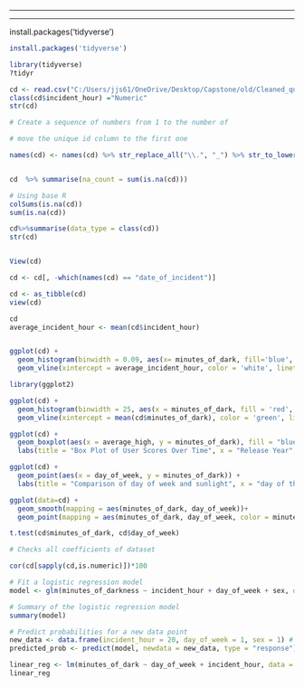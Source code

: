 ------------------------------------------------------------------------

------------------------------------------------------------------------

install.packages('tidyverse')

```r
install.packages('tidyverse')
```

```r
library(tidyverse)
?tidyr

```

```r

cd <- read.csv("C:/Users/jjs61/OneDrive/Desktop/Capstone/old/Cleaned_query.csv")
class(cd$incident_hour) ="Numeric"
str(cd)
```

```r
# Create a sequence of numbers from 1 to the number of 
```

```r
# move the unique id column to the first one

```

```r

names(cd) <- names(cd) %>% str_replace_all("\\.", "_") %>% str_to_lower()



```

```r
cd  %>% summarise(na_count = sum(is.na(cd)))

# Using base R
colSums(is.na(cd))
sum(is.na(cd))
```

```r
cd%>%summarise(data_type = class(cd))
str(cd)


View(cd)


```

```r
cd <- cd[, -which(names(cd) == "date_of_incident")]

```

```r
cd <- as_tibble(cd)
view(cd)
```

```r
cd
average_incident_hour <- mean(cd$incident_hour)


ggplot(cd) +
  geom_histogram(binwidth = 0.09, aes(x= minutes_of_dark, fill='blue', color='black') +
  geom_vline(xintercept = average_incident_hour, color = 'white', linetype = 'dashed') 

```

```r
library(ggplot2)

ggplot(cd) +
  geom_histogram(binwidth = 25, aes(x = minutes_of_dark, fill = 'red', color = 'black')) +
  geom_vline(xintercept = mean(cd$minutes_of_dark), color = 'green', linetype = 'dashed')
```

```r
ggplot(cd) +
  geom_boxplot(aes(x = average_high, y = minutes_of_dark), fill = "blue") +
  labs(title = "Box Plot of User Scores Over Time", x = "Release Year", y = "User Score")
```

```r
ggplot(cd) +
  geom_point(aes(x = day_of_week, y = minutes_of_dark)) +
  labs(title = "Comparison of day of week and sunlight", x = "day of the week", y = "minutes of darkness")
```

```r
ggplot(data=cd) +
  geom_smooth(mapping = aes(minutes_of_dark, day_of_week))+
  geom_point(mapping = aes(minutes_of_dark, day_of_week, color = minutes_of_dark))
```

```r
t.test(cd$minutes_of_dark, cd$day_of_week)
```

```r

# Checks all coefficients of dataset

cor(cd[sapply(cd,is.numeric)])*100
```

```r
# Fit a logistic regression model
model <- glm(minutes_of_darkness ~ incident_hour + day_of_week + sex, data = cd, family = binomial(link = "logit"))

```

```r
# Summary of the logistic regression model
summary(model)

# Predict probabilities for a new data point
new_data <- data.frame(incident_hour = 20, day_of_week = 1, sex = 1) # Example new data
predicted_prob <- predict(model, newdata = new_data, type = "response")

```

```r
linear_reg <- lm(minutes_of_dark ~ day_of_week + incident_hour, data = cd)
linear_reg
```
